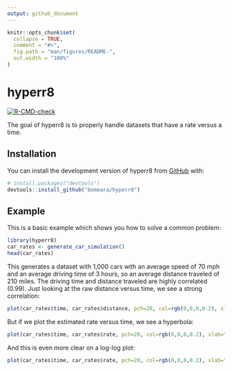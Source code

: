 ```yaml
---
output: github_document
---
```


<!-- README.md is generated from README.Rmd. Please edit that file -->

```r
knitr::opts_chunk$set(
  collapse = TRUE,
  comment = "#>",
  fig.path = "man/figures/README-",
  out.width = "100%"
)
```

# hyperr8

<!-- badges: start -->
[![R-CMD-check](https://github.com/bomeara/hyperr8/actions/workflows/R-CMD-check.yaml/badge.svg)](https://github.com/bomeara/hyperr8/actions/workflows/R-CMD-check.yaml)
<!-- badges: end -->

The goal of hyperr8 is to properly handle datasets that have a rate versus a time.

## Installation

You can install the development version of hyperr8 from [GitHub](https://github.com/) with:

``` r
# install.packages("devtools")
devtools::install_github("bomeara/hyperr8")
```

## Example

This is a basic example which shows you how to solve a common problem:

```r
library(hyperr8)
car_rates <- generate_car_simulation()
head(car_rates)
```

This generates a dataset with 1,000 cars with an average speed of 70 mph and an average driving time of 3 hours, so an average distance traveled of 210 miles. The driving time and distance traveled are highly correlated (0.99). Just looking at the raw distance versus time, we see a strong correlation:

```r
plot(car_rates$time, car_rates$distance, pch=20, col=rgb(0,0,0,0.2), xlab="Time", ylab="Distance")
```

But if we plot the estimated rate versus time, we see a hyperbola:

```r
plot(car_rates$time, car_rates$rate, pch=20, col=rgb(0,0,0,0.2), xlab="Time", ylab="Rate")
```

And this is even more clear on a log-log plot:

```r
plot(car_rates$time, car_rates$rate, pch=20, col=rgb(0,0,0,0.2), xlab="Time", ylab="Rate", log="xy")
```
